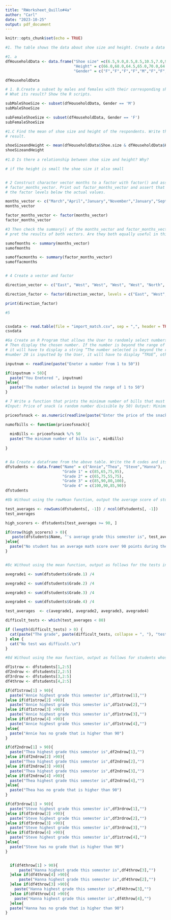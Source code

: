 ```yaml
---
title: "RWorksheet_Quillo#4a"
author: "Carl"
date: "2023-10-25"
output: pdf_document
---
```


```r
knitr::opts_chunk$set(echo = TRUE)
```

```r
#1. The table shows the data about shoe size and height. Create a data frame.

#1. a
dfHouseholdData <- data.frame("Shoe size" =c(6.5,9.0,8.5,8.5,10.5,7.0,9.5,9.0,13.0,7.5,10.5,8.5,12.0,10.5,13.0,11.5,8.5,5.0,10.0,6.5,7.5,8.5,10.5,8.5,10.5,11.0,9.0,13.0),
                              "Height" = c(66.0,68.0,64.5,65.0,70.0,64.0,70.0,71.0,72.0,64.0,74.5,67.0,71.0,71.0,77.0,72.0,59.0,62.0,72.0,66.0,64.0,67.0,73.0,69.0,72.0,70.0,69.0,70.0),
                              "Gender" = c("F","F","F","F","M","F","F","F","M","F","M","F","M","M","M","M","F","F","M","F","F","M","M","F","M","M","M","M"))

dfHouseholdData

# 1. B.Create a subset by males and females with their corresponding shoe size and height.
# What its result? Show the R scripts.

subMaleShoeSize <- subset(dfHouseholdData, Gender == 'M')
subMaleShoeSize

subFemaleShoeSize <- subset(dfHouseholdData, Gender == 'F')
subFemaleShoeSize

#1.C Find the mean of shoe size and height of the respondents. Write the R scripts and its
# result.

shoeSizeandHeight <- mean(dfHouseholdData$Shoe.size & dfHouseholdData$Height)
shoeSizeandHeight
 
#1.D Is there a relationship between shoe size and height? Why?

# if the height is small the shoe size it also small


# 2 Construct character vector months to a factor with factor() and assign the result to
# factor_months_vector. Print out factor_months_vector and assert that R prints out
# the factor levels below the actual values.

months_vector <- c("March","April","January","November","January","September","October","September","November","August","January","November","November","February","May","August","July","December","August","August","September","November","February","April")
months_vector

factor_months_vector <- factor(months_vector)
factor_months_vector

#3 Then check the summary() of the months_vector and factor_months_vector. | Inter-
# pret the results of both vectors. Are they both equally useful in this case?

sumofmonths <- summary(months_vector)
sumofmonths

sumoffacmonths <- summary(factor_months_vector)
sumoffacmonths


# 4 Create a vector and factor

direction_vector <- c("East", "West", "West", "West", "West", "North", "North", "North")

direction_factor <- factor(direction_vector, levels = c("East", "West", "North"))

print(direction_factor)

#5


csvdata <- read.table(file = "import_match.csv", sep = ",", header = TRUE)
csvdata

#6a Create an R Program that allows the User to randomly select numbers from 1 to 50.
# Then display the chosen number. If the number is beyond the range of the selected choice,
# it will have to display a string “The number selected is beyond the range of 1 to 50”. If
#number 20 is inputted by the User, it will have to display “TRUE”, otherwise display the input number.

inputnum <- readline(paste("Eneter a number from 1 to 50"))

if(inputnum > 50){
  paste("You Enetered ", inputnum)
}else{
  paste("The number selected is beyond the range of 1 to 50")
}

# 7 Write a function that prints the minimum number of bills that must be paid, given the price of the snack.
#Input: Price of snack (a random number divisible by 50) Output: Minimum number of bills needed to purchase a snack.

priceofsnack <- as.numeric(readline(paste("Enter the price of the snacks: ")))

numofbills <- function(priceofsnack){
  
  minBills <- priceofsnack %/% 50
  paste("The minimum number of bills is:", minBills)
  
}


# 8a Create a dataframe from the above table. Write the R codes and its output.
dfstudents <- data.frame("Name" = c("Annie","Thea", "Steve","Hanna"),
                         "Grade 1" = c(85,65,75,95),
                         "Grade 2" = c(65,75,55,75),
                         "Grade 3" = c(85,90,80,100),
                         "Grade 4" = c(100,90,85,90))
dfstudents

#8b Without using the rowMean function, output the average score of students whose average math score over 90 points during the semester. write R code and its output.

test_averages <- rowSums(dfstudents[, -1]) / ncol(dfstudents[, -1])
test_averages

high_scorers <- dfstudents[test_averages >= 90, ]

if(nrow(high_scorers) > 0){
   paste(dfstudents$Name, "'s average grade this semester is", test_averages)
}else{
  paste("No student has an average math score over 90 points during the semester")
}


#8c Without using the mean function, output as follows for the tests in which the average score was less than 80 out of 4 tests.

avegrade1 <- sum(dfstudents$Grade.1) /4

avegrade2 <- sum(dfstudents$Grade.2) /4

avegrade3 <- sum(dfstudents$Grade.3) /4

avegrade4 <- sum(dfstudents$Grade.4) /4

test_averages  <- c(avegrade1, avegrade2, avegrade3, avegrade4)

difficult_tests <- which(test_averages < 80)

if (length(difficult_tests) > 0) {
  cat(paste("The grade", paste(difficult_tests, collapse = ", "), "test(s) were difficult.\n"))
} else {
  cat("No test was difficult.\n")
}

#8d Without using the max function, output as follows for students whose highest score for a semester exceeds 90 points.

df1strow <- dfstudents[1,2:5]
df2ndrow <- dfstudents[2,2:5]
df3rdrow <- dfstudents[3,2:5]
df4throw <- dfstudents[4,2:5]

if(df1strow[1] > 90){
  paste("Annie highest grade this semester is",df1strow[1],"")
}else if(df1strow[2] >90){
  paste("Annie highest grade this semester is",df1strow[2],"")
}else if(df1strow[3] >90){
  paste("Annie highest grade this semester is",df1strow[3],"")
}else if(df1strow[4] >90){
  paste("Annie highest grade this semester is",df1strow[4],"")
}else{
  paste("Annie has no grade that is higher than 90")
}

if(df2ndrow[1] > 90){
  paste("Thea highest grade this semester is",df2ndrow[1],"")
}else if(df2ndrow[2] >90){
  paste("Thea highest grade this semester is",df2ndrow[2],"")
}else if(df2ndrow[3] >90){
  paste("Thea highest grade this semester is",df2ndrow[3],"")
}else if(df2ndrow[4] >90){
  paste("Thea highest grade this semester is",df2ndrow[4],"")
}else{
  paste("Thea has no grade that is higher than 90")
}

if(df3rdrow[1] > 90){
  paste("Steve highest grade this semester is",df3rdrow[1],"")
}else if(df3rdrow[2] >90){
  paste("Steve highest grade this semester is",df3rdrow[2],"")
}else if(df3rdrow[3] >90){
  paste("Steve highest grade this semester is",df3rdrow[3],"")
}else if(df3rdrow[4] >90){
  paste("Steve highest grade this semester is",df1strow[4],"")
}else{
  paste("Steve has no grade that is higher than 90")
}


  if(df4throw[1] > 90){
      paste("Hanna highest grade this semester is",df4throw[3],"")
  }else if(df4throw[4] >90){
      paste("Hanna highest grade this semester is",df4throw[2],"")
  }else if(df4throw[3] >90){
    paste("Hanna highest grade this semester is",df4throw[3],"")
  }else if(df4throw[4] >90){
    paste("Hanna highest grade this semester is",df4throw[4],"")
  }else{
  paste("Hanna has no grade that is higher than 90")
}


```
